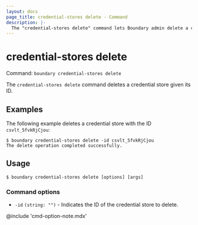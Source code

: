 ```yaml
---
layout: docs
page_title: credential-stores delete - Command
description: |-
  The "credential-stores delete" command lets Boundary admin delete a credential store resource.
---
```


# credential-stores delete

Command: `boundary credential-stores delete`

The `credential-stores delete` command deletes a credential store given its ID.

## Examples

The following example deletes a credential store with the ID `csvlt_5fvkRjCjou`:

```shell-session
$ boundary credential-stores delete -id csvlt_5fvkRjCjou
The delete operation completed successfully.
```

## Usage

<CodeBlockConfig hideClipboard>

```shell-session
$ boundary credential-stores delete [options] [args]
```

</CodeBlockConfig>


### Command options

- `-id` `(string: "")` - Indicates the ID of the credential store to delete.

@include 'cmd-option-note.mdx'
